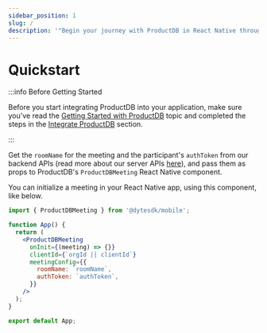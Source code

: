 ```yaml
---
sidebar_position: 1
slug: /
description: '"Begin your journey with ProductDB in React Native through this Quickstart guide'
---
```


# Quickstart

:::info Before Getting Started

Before you start integrating ProductDB into your application, make sure you've read
the [Getting Started with ProductDB](/getting-started) topic and completed the steps
in the [Integrate ProductDB](/getting-started#integrate-productdb) section.

:::

Get the `roomName` for the meeting and the participant's `authToken` from our
backend APIs (read more about our server APIs [here](/api/)), and pass them as
props to ProductDB's `ProductDBMeeting` React Native component.

You can initialize a meeting in your React Native app, using this component,
like below.

```jsx
import { ProductDBMeeting } from '@dytesdk/mobile';

function App() {
  return (
    <ProductDBMeeting
      onInit={(meeting) => {}}
      clientId={`orgId || clientId`}
      meetingConfig={{
        roomName: `roomName`,
        authToken: `authToken`,
      }}
    />
  );
}

export default App;
```
